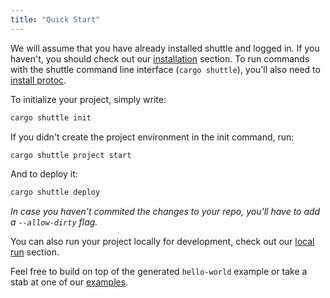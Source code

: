 ```yaml
---
title: "Quick Start"
---
```


We will assume that you have already installed shuttle and logged in.
If you haven't, you should check out our [installation](./installation) section.
To run commands with the shuttle command line interface (`cargo shuttle`),
you'll also need to [install protoc](../support/installing-protoc).

To initialize your project, simply write:

```sh
cargo shuttle init
```

If you didn't create the project environment in the init command, run:

```sh
cargo shuttle project start
```

And to deploy it:

```sh
cargo shuttle deploy
```

*In case you haven't commited the changes to your repo, you'll have to add a `--allow-dirty` flag.*

You can also run your project locally for development, check out our [local run](./local-run) section.

Feel free to build on top of the generated `hello-world` example or take a stab
at one of our [examples](../examples/axum).
